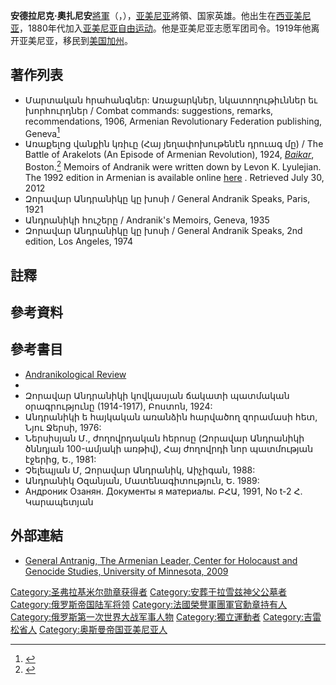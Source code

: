 {{Infobox military person
| name          = 安德拉尼克·奧扎尼安將軍<br />{{lang-hy|Անդրանիկ Օզանեան}}<br /><small>Andranik Ozanian</small>
| nickname      = 安德拉尼克[[帕夏|帕夏]]
| image         = [[File:General_Andranik.jpg|225px]]
| caption       = 
| born          = {{birth date|mf=yes|1865|2|25}}
| died          = {{death date and age|mf=yes|1927|8|31|1865|2|25}}
| placeofbirth  = {{OTE}}[[謝賓卡拉希薩爾|謝賓卡拉希薩爾]]
| placeofdeath  = {{USA-1912}}[[加利福尼亞州|加利福尼亞州]][[布尤特縣_(加利福尼亞州)|布尤特縣]][[理察森斯斯普林斯_(加利福尼亞州)|理察森斯斯普林斯]]
| placeofburial = {{ARM}}[[葉里溫|葉里溫]][[耶拉伯勒軍人公墓|耶拉伯勒軍人公墓]]<ref group="註">安德拉尼克最初安葬於[[美國|美國]][[加州|加州]][[弗雷斯诺|弗雷斯诺]]的阿拉臘墳場，數月後他的遺體移送[[法國|法國]][[巴黎|巴黎]]的[[拉雪兹神父公墓|拉雪兹神父公墓]]。2000年2月，他的遺體再送往[[亞美尼亞|亞美尼亞]]葉里溫，於[[耶拉伯勒軍人公墓|耶拉伯勒軍人公墓]]重新安葬。</ref>
| allegiance    = {{le|亞美尼亞費達伊|Armenian fedayi}} <small>（1888－1904）</small><br />{{flag|Kingdom of Bulgaria}} <small>（1912－1913）</small><br />{{flag|Russian Empire}} <small>（1914－1918）</small><br />{{flagicon|Armenia}}[[亞美尼亞民主共和國|亞美尼亞民主共和國]] <small>（1918－1919）</small>
| branch        = 
| serviceyears  = 1888年–1919年
| rank          = [[俄羅斯帝國陸軍|俄羅斯帝國陸軍]][[少將|少將]]
| servicenumber = 
| unit          = 
| commands      = 
|battles=[[Armenian_national_movement|Armenian national movement]]:
*[[聖使徒修道院戰鬥|聖使徒修道院戰鬥]] (1901)
*[[Sasun_Uprising_(1904)|Sasun Uprising]] (1904)
*第一次世界大戰[[高加索戰役_(第一次世界大戰)|高加索戰役]]
*[[Battle_of_Dilman|Battle of Dilman]] (1915)
*[[Siege_of_Van|Siege of Van]] (1915)
*[[Battle_of_Bitlis|Battle of Bitlis]] (1916)
| awards        = {{ubl
|{{flagicon|Kingdom of Bulgaria}} [[Order_of_Bravery|Order of Bravery]] <small>(IV grade)</small><ref>{{cite book |language=bg |author=Македоно-одринското опълчение 1912-1913. |title=Личен състав по документи на Дирекция |publisher="Централен военен архив" |location=[[索菲亞|索菲亞]] |year=2006 |page=741}}</ref>
|{{flagicon|Kingdom of Greece}} [[War_Cross_(Greece)|War Cross]] <small>(II class)</small><ref>{{ru icon}} {{cite web | url = http://newsarmenia.ru/arm1/20061129/41613845.html | title = Министр обороны Армении передал саблю и ордена выдающегося армянского полководца Андраника Музею истории | date = 2006-11-29 | publisher = Новости Армении | accessdate = 2012-07-06 | archive-date = 2014-06-24 | archive-url = https://web.archive.org/web/20140624190352/http://newsarmenia.ru/arm1/20061129/41613845.html | dead-url = no }}</ref>
|{{flagicon|Russian Empire}} [[Order_of_St._Vladimir|Order of St. Vladimir]] <small>(IV class)</small><ref name="yerkramas"/>
|{{flagicon|Russian Empire}} [[Order_of_Saint_Stanislaus_(Imperial_House_of_Romanov)|Order of St. Stanislaus]] <small>(II class)</small><ref name="yerkramas"/>
|{{flagicon|Russian Empire}} [[Cross_of_St._George|Cross of St. George]] <small>(IV class)</small><ref name="yerkramas">{{ru icon}} {{cite web | url = http://www.yerkramas.org/2010/11/02/rossiya-ne-mificheskij-turan-i-nikogda-im-ne-budet-tigran-tavadyan/ | title = «Россия – не мифический Туран и никогда им не будет»: Тигран Тавадьян | date = November 2, 2010 | publisher = ''Еркрамас'' (''Yerkramas'') | accessdate = July 6, 2012 | deadurl = yes | archiveurl = https://web.archive.org/web/20130609022847/http://www.yerkramas.org/2010/11/02/rossiya-ne-mificheskij-turan-i-nikogda-im-ne-budet-tigran-tavadyan/ | archivedate = 2013年6月9日 }}</ref>
|{{flagicon|Russian Empire}} [[Order_of_St._George|Order of St. George]] <small>(III, IV classes)</small><ref name="yerkramas"/>
|{{flagicon|France}} [[法國榮譽軍團勳章|法國榮譽軍團勳章]] <small>(Officier)</small><ref>Armenia's Hero, General Antranik, ''The Literary Digest'', January 17, 1920</ref>
}}
| signature     = Andraniksignature-1-.png
}}
'''安德拉尼克·奧扎尼安'''[[將軍|將軍]]（{{lang-hy|Անդրանիկ Օզանեան}}，{{Bd|1865年||1927年|}}），[[亚美尼亚|亚美尼亚]]將領、国家英雄。他出生在[[西亚美尼亚|西亚美尼亚]]，1880年代加入[[亚美尼亚自由运动|亚美尼亚自由运动]]。他是亚美尼亚志愿军团司令。1919年他离开亚美尼亚，移民到[[美国|美国]][[加州|加州]]。

== 著作列表 ==
*Մարտական հրահանգներ: Առաջարկներ, նկատողութիւններ եւ խորհուրդներ / Combat commands: suggestions, remarks, recommendations, 1906, Armenian Revolutionary Federation publishing, Geneva<ref>{{cite web |url=http://nla.am/arm/meghapart/Arm/1906.htm |title=1906 |publisher=Hakob Meghapart Project |accessdate=2012-07-30 |deadurl=yes |archiveurl=https://web.archive.org/web/20130921053518/http://nla.am/arm/meghapart/Arm/1906.htm |archivedate=2013-09-21 }}</ref>
*Առաքելոց վանքին կռիւը (Հայ յեղափոխութենէն դրուագ մը) / The Battle of Arakelots (An Episode of Armenian Revolution), 1924, ''[[Baikar|Baikar]]'', Boston.<ref>{{cite web |url=http://nla.am/arm/meghapart/Arm/1924.htm |title=1924 |publisher=Hakob Meghapart Project |accessdate=2012-07-30 |deadurl=yes |archiveurl=https://web.archive.org/web/20130921053322/http://nla.am/arm/meghapart/Arm/1924.htm |archivedate=2013-09-21 }}</ref> Memoirs of Andranik were written down by Levon K. Lyulejian.  The 1992 edition in Armenian is available online [http://freebooks.do.am/load/%D5%80%D4%B1%D5%85%D5%88%D5%91%20%D5%8A%D4%B1%D5%8F%D5%84%D5%88%D5%92%D4%B9%D5%85%D5%88%D5%92%D5%86/ar39aqeloc_vanqin_kr39iwy39_zoravar_andranik/23-1-0-1039 here] {{Wayback|url=http://freebooks.do.am/load/%D5%80%D4%B1%D5%85%D5%88%D5%91%20%D5%8A%D4%B1%D5%8F%D5%84%D5%88%D5%92%D4%B9%D5%85%D5%88%D5%92%D5%86/ar39aqeloc_vanqin_kr39iwy39_zoravar_andranik/23-1-0-1039 |date=20130921053912 }}. Retrieved July 30, 2012
*Զորավար Անդրանիկը կը խոսի / General Andranik Speaks, Paris, 1921
*Անդրանիկի հուշերը / Andranik's Memoirs, Geneva, 1935
*Զորավար Անդրանիկը կը խոսի / General Andranik Speaks, 2nd edition, Los Angeles, 1974

== 註釋 ==
{{Reflist|group="註"}}

== 參考資料 ==
{{Reflist|3}}

== 參考書目 ==
*[[Andranikological_Review|Andranikological Review]]
*{{cite book
| last          = Chalabian 
| first         = Antranig 
| title         = General Andranik and the Armenian Revolutionary Movement
| year          = 1988
| publisher     = University of Michigan
| location      = Southfield, Michigan
| isbn          = 
}}
*Զորավար Անդրանիկի կովկասյան ճակատի պատմական օրագրությունը (1914-1917), Բոստոն, 1924:
*Անդրանիկի ե հայկական առանձին հարվածող զորամասի հետ, Նյու Ջերսի, 1976:
*Ներսիսյան Մ., ժողովրդական հերոսը (Զորավար Անդրանիկի ծննդյան 100-ամյակի առթիվ), Հայ ժողովրդի նոր պատմության էջերից, Ե., 1981:
*Չելեպյան Մ, Զորավար Անդրանիկ, Աիչիգան, 1988:
*Անդրանիկ Օզանյան, Մատենագիտություն, Ե. 1989:
*Андроник Озанян. Документы я материалы. ԲՀԱ, 1991, No t-2 Հ. Կարապետյան

== 外部連結 ==
*[http://www.chgs.umn.edu/museum/exhibitions/homememories/antranig.html General Antranig, The Armenian Leader, Center for Holocaust and Genocide Studies, University of Minnesota, 2009] {{Wayback|url=http://www.chgs.umn.edu/museum/exhibitions/homememories/antranig.html |date=20100701104345 }}

{{Authority control}}
{{DEFAULTSORT:Ozanian, Andranik}}
[[Category:圣弗拉基米尔勋章获得者|Category:圣弗拉基米尔勋章获得者]]
[[Category:安葬于拉雪兹神父公墓者|Category:安葬于拉雪兹神父公墓者]]
[[Category:俄罗斯帝国陆军将领|Category:俄罗斯帝国陆军将领]]
[[Category:法國榮譽軍團軍官勳章持有人|Category:法國榮譽軍團軍官勳章持有人]]
[[Category:俄罗斯第一次世界大战军事人物|Category:俄罗斯第一次世界大战军事人物]]
[[Category:獨立運動者|Category:獨立運動者]]
[[Category:吉雷松省人|Category:吉雷松省人]]
[[Category:奥斯曼帝国亚美尼亚人|Category:奥斯曼帝国亚美尼亚人]]